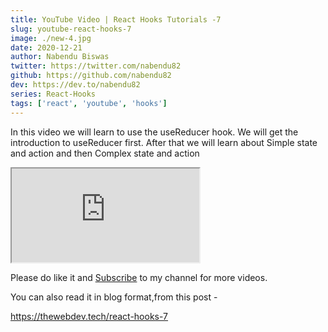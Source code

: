 ```yaml
---
title: YouTube Video | React Hooks Tutorials -7
slug: youtube-react-hooks-7
image: ./new-4.jpg
date: 2020-12-21
author: Nabendu Biswas
twitter: https://twitter.com/nabendu82
github: https://github.com/nabendu82
dev: https://dev.to/nabendu82
series: React-Hooks
tags: ['react', 'youtube', 'hooks']
---
```


In this video we will learn to use the useReducer hook. We will get the introduction to useReducer first. After that we will learn about Simple state and action and then Complex state and action

<div className={styles.resp__container}>

<iframe className={styles.resp__iframe} src="https://www.youtube.com/embed/m0G0R0TchDY" gesture="media"  allow="encrypted-media" allowfullscreen></iframe>

</div>

Please do like it and [Subscribe](https://www.youtube.com/channel/UCRf7mazcufqZxd2pR3oQJuQ?sub_confirmation=1) to my channel for more videos.

You can also read it in blog format,from this post -

https://thewebdev.tech/react-hooks-7